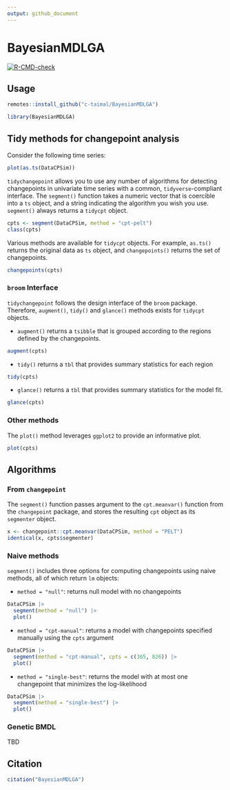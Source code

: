 ```yaml
---
output: github_document
---
```


# BayesianMDLGA

  <!-- badges: start -->
  [![R-CMD-check](https://github.com/c-taimal/BayesianMDLGA/actions/workflows/R-CMD-check.yaml/badge.svg)](https://github.com/c-taimal/BayesianMDLGA/actions/workflows/R-CMD-check.yaml)
  <!-- badges: end -->

## Usage

```r
remotes::install_github("c-taimal/BayesianMDLGA")
```

```r
library(BayesianMDLGA)
```

## Tidy methods for changepoint analysis

Consider the following time series:

```r
plot(as.ts(DataCPSim))
```

`tidychangepoint` allows you to use any number of algorithms for detecting changepoints in univariate time series with a common, `tidyverse`-compliant interface. 
The `segment()` function takes a numeric vector that is coercible into a `ts` object, and a string indicating the algorithm you wish you use. 
`segment()` always returns a `tidycpt` object. 

```r
cpts <- segment(DataCPSim, method = "cpt-pelt")
class(cpts)
```

Various methods are available for `tidycpt` objects. 
For example, `as.ts()` returns the original data as `ts` object, and `changepoints()` returns the set of changepoints. 

```r
changepoints(cpts)
```

### `broom` Interface

`tidychangepoint` follows the design interface of the `broom` package. 
Therefore, `augment()`, `tidy()` and `glance()` methods exists for `tidycpt` objects. 

- `augment()` returns a `tsibble` that is grouped according to the regions defined by the changepoints. 

```r
augment(cpts)
```

- `tidy()` returns a `tbl` that provides summary statistics for each region

```r
tidy(cpts)
```

- `glance()` returns a `tbl` that provides summary statistics for the model fit. 

```r
glance(cpts)
```

### Other methods

The `plot()` method leverages `ggplot2` to provide an informative plot. 

```r
plot(cpts)
```

## Algorithms

### From `changepoint`

The `segment()` function passes argument to the `cpt.meanvar()` function from the `changepoint` package, and stores the resulting `cpt` object as its `segmenter` object. 

```r
x <- changepoint::cpt.meanvar(DataCPSim, method = "PELT")
identical(x, cpts$segmenter)
```

### Naive methods

`segment()` includes three options for computing changepoints using naive methods, all of which return `lm` objects:

- `method = "null"`: returns null model with no changepoints

```r
DataCPSim |>
  segment(method = "null") |>
  plot()
```

- `method = "cpt-manual"`: returns a model with changepoints specified manually using the `cpts` argument

```r
DataCPSim |>
  segment(method = "cpt-manual", cpts = c(365, 826)) |>
  plot()
```

- `method = "single-best"`: returns the model with at most one changepoint that minimizes the log-likelihood

```r
DataCPSim |>
  segment(method = "single-best") |>
  plot()
```

### Genetic BMDL

TBD

## Citation

```r
citation("BayesianMDLGA")
```

